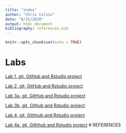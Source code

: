 ```yaml
---
title: "index"
author: "Chris Colvin"
date: "8/31/2020"
output: html_document
bibliography: references.bib
---
```


```r
knitr::opts_chunk$set(echo = TRUE)
```

# Labs

[Lab 1, git, GitHub and Rstudio project](Lab1_chriscolvin.html)

[Lab 2, git, GitHub and Rstudio project](Lab2_chriscolvin.html)

[Lab 3a, git, GitHub and Rstudio project](Lab3a_colvin.html)

[Lab 3b, git, Github and Rstudio project](Lab3b_colvin.html)

[Lab 4, git, Githhub and Rstudio project](Lab4_colvin.html)

[Lab 4a, git, Githhub and Rstudio project](Lab4a_colvin.html)
# REFERENCES
